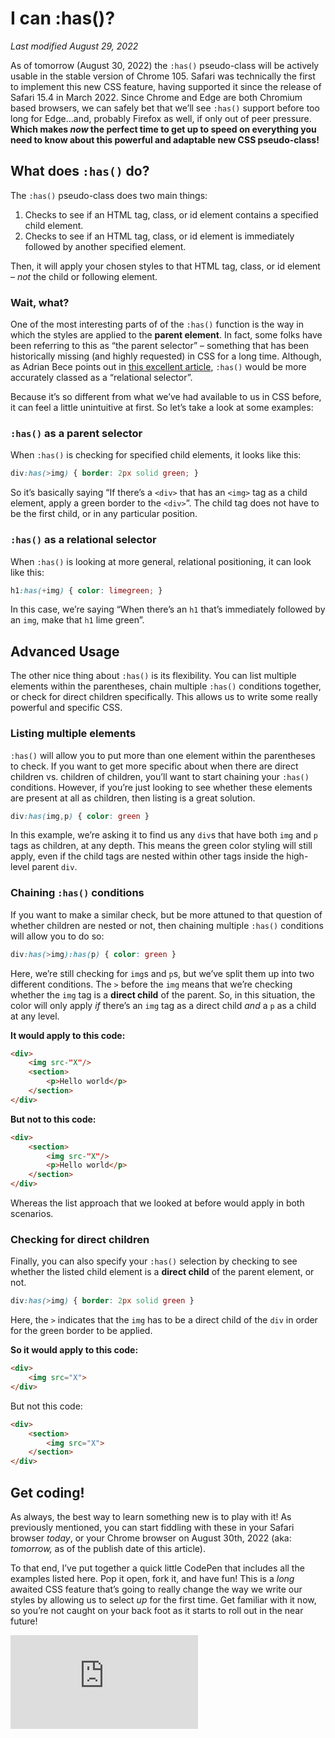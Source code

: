 # I can :has()?

*Last modified August 29, 2022* 

As of tomorrow (August 30, 2022) the `:has()` pseudo-class will be actively usable in the stable version of Chrome 105. Safari was technically the first to implement this new CSS feature, having supported it since the release of Safari 15.4 in March 2022. Since Chrome and Edge are both Chromium based browsers, we can safely bet that we’ll see `:has()` support before too long for Edge…and, probably Firefox as well, if only out of peer pressure. **Which makes *now* the perfect time to get up to speed on everything you need to know about this powerful and adaptable new CSS pseudo-class!** 

## What does `:has()` do?

The `:has()` pseudo-class does two main things: 

1. Checks to see if an HTML tag, class, or id element contains a specified child element.
2. Checks to see if an HTML tag, class, or id element is immediately followed by another specified element. 

Then, it will apply your chosen styles to that HTML tag, class, or id element – *not* the child or following element. 

### Wait, what?

One of the most interesting parts of of the `:has()` function is the way in which the styles are applied to the **parent element**. In fact, some folks have been referring to this as “the parent selector” – something that has been historically missing (and highly requested) in CSS for a long time. Although, as Adrian Bece points out in [this excellent article](https://www.smashingmagazine.com/2021/06/has-native-css-parent-selector/), `:has()` would be more accurately classed as a “relational selector”. 

Because it’s so different from what we’ve had available to us in CSS before, it can feel a little unintuitive at first. So let’s take a look at some examples:  

### `:has()` as a parent selector

When `:has()` is checking for specified child elements, it looks like this: 

```css
div:has(>img) { border: 2px solid green; } 
```

So it’s basically saying “If there’s a `<div>` that has an `<img>` tag as a child element, apply a green border to the `<div>`”. The child tag does not have to be the first child, or in any particular position. 

### `:has()` as a relational selector

 When `:has()` is looking at more general, relational positioning, it can look like this: 

```css
h1:has(+img) { color: limegreen; }
```

In this case, we’re saying “When there’s an `h1` that’s immediately followed by an `img`, make that `h1` lime green”. 

## Advanced Usage

The other nice thing about `:has()` is its flexibility. You can list multiple elements within the parentheses, chain multiple `:has()` conditions together, or check for direct children specifically. This allows us to write some really powerful and specific CSS.  

### Listing multiple elements

`:has()` will allow you to put more than one element within the parentheses to check.  If you want to get more specific about when there are direct children vs. children of children, you’ll want to start chaining your `:has()` conditions. However, if you’re just looking to see whether these elements are present at all as children, then listing is a great solution. 

```css
div:has(img,p) { color: green } 
```

In this example, we’re asking it to find us any `div`s that have both `img` and `p` tags as children, at any depth. This means the green color styling will still apply, even if the child tags are nested within other tags inside the high-level parent `div`. 

### Chaining `:has()` conditions

If you want to make a similar check, but be more attuned to that question of whether children are nested or not, then chaining multiple `:has()` conditions will allow you to do so: 

```css
div:has(>img):has(p) { color: green }
```

Here, we’re still checking for `img`s and `p`s, but we’ve split them up into two different conditions. The `>` before the `img` means that we’re checking whether the `img` tag is a **direct child** of the parent. So, in this situation, the color will only apply *if* there’s an `img` tag as a direct child *and* a `p` as a child at any level. 

**It would apply to this code:** 

```html
<div> 
	<img src-"X"/>
	<section>
		<p>Hello world</p>
	</section>
</div>
```

**But not to this code:** 

```html
<div> 
	<section>
		<img src-"X"/>
		<p>Hello world</p>
	</section>
</div>
```

Whereas the list approach that we looked at before would apply in both scenarios. 

### Checking for direct children

Finally, you can also specify your `:has()` selection by checking to see whether the listed child element is a **direct child** of the parent element, or not. 

```css
div:has(>img) { border: 2px solid green } 
```

Here, the `>` indicates that the `img` has to be a direct child of the `div` in order for the green border to be applied. 

**So it would apply to this code:** 

```html
<div>
	<img src="X">
</div>
```

But not this code: 

```html
<div>
	<section>
		<img src="X">
	</section>
</div>
```

## Get coding!

As always, the best way to learn something new is to play with it! As previously mentioned, you can start fiddling with these in your Safari browser *today*, or your Chrome browser on August 30th, 2022 (aka: *tomorrow,* as of the publish date of this article).  

To that end, I’ve put together a quick little CodePen that includes all the examples listed here. Pop it open, fork it, and have fun! This is a *long* awaited CSS feature that’s going to really change the way we write our styles by allowing us to select *up* for the first time. Get familiar with it now, so you’re not caught on your back foot as it starts to roll out in the near future! 

<iframe scrolling="no" title=":has() examples" src="https://codepen.io/kathryngrayson/embed/ZExgzMg?default-tab=html%2Cresult" frameborder="no" loading="lazy" allowtransparency="true" allowfullscreen="true">
  See the Pen <a href="https://codepen.io/kathryngrayson/pen/ZExgzMg">
  :has() examples</a> by Kathryn Grayson Nanz (<a href="https://codepen.io/kathryngrayson">@kathryngrayson</a>)
  on <a href="https://codepen.io">CodePen</a>.
</iframe>